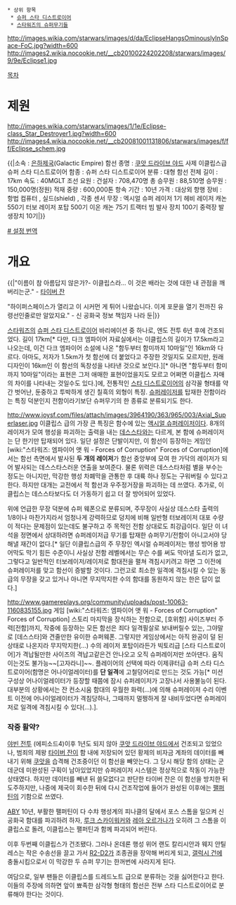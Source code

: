  * 상위 항목
  * [[슈퍼 스타 디스트로이어]]
  * [[스타워즈의 슈퍼무기들]]
http://images.wikia.com/starwars/images/d/da/EclipseHangsOminouslyInSpace-FoC.jpg?width=600
http://images2.wikia.nocookie.net/__cb20100224202208/starwars/images/9/9e/Eclipse1.jpg

[[목차]]
= 제원 =
http://images.wikia.com/starwars/images/1/1e/Eclipse-class_Star_Destroyer1.jpg?width=600
http://images4.wikia.nocookie.net/__cb20081001131806/starwars/images/f/ff/Eclipse_schem.jpg

{{|소속 : [[은하제국]](Galactic Empire)
함선 종명 : [[쿠앗 드라이브 야드]] 사제 이클립스급 슈퍼 스타 디스트로이어
함종 : 슈퍼 스타 디스트로이어
분류 : 대형 함선
전체 길이 : 17km
속도 : 40MGLT
조선 요원 : 건설자 : 708,470명 총 승무원 : 88,510명
승무원 : 150,000명(정원)
적재 중량 : 600,000톤
항속 기간 : 10년
가격 : 대상외
항행 장비 : 항법 컴퓨터 , 실드(shield) , 각종 센서
무장 : 엑시얼 슈퍼 레이저 1기
헤비 레이저 캐논 550기
터보 레이저 포탑 500기
이온 캐논 75기
트랙터 빔 발사 장치 100기
중력장 발생장치 10기|}}

[http://www.joysf.com/3964571 # 설정 번역]
= 개요 =

{{|"이름이 참 아름답지 않은가?- 이클립스라... 이 것은 배라는 것에 대한 내 관점을 깨버리는군." - [[타이버 잔]]

"하이퍼스페이스가 열리고 이 시커먼 게 튀어 나왔습니다. 이게 포문을 열기 전까진 유령선인줄로만 알았지요." - 신 공화국 정보 책임자 나라 둔|}}

[[스타워즈]]의 [[슈퍼 스타 디스트로이어]] 바리에이션 중 하나로, 엔도 전투 6년 후에 건조되었다. 길이 17km[* 다만, 다크 엠파이어 자료실에서는 이클립스의 길이가 17.5km라고 나오는데, 이건 다크 엠파이어 소설에 나온 "함두부터 함미까지 10마일"인 16km와 다르다. 아마도, 저자가 1.5km가 첫 함선에 더 붙었다고 주장한 것일지도 모르지만, 원래 디자인이 16km인 이 함선의 독창성을 나타낸 것으로 보인다.][* 아니면 "함두부터 함미까지 10마일"이라는 표현은 그저 애매한 표현이었을지도 모르고 어쩌면 이클립스 자매의 차이를 나타내는 것일수도 있다.]에, 전통적인 [[스타 디스트로이어]]의 삼각꼴 형태를 약간 벗어난, 둔중하고 투박하게 생긴 칠흑의 외형이 특징. [[슈퍼레이저]]를 탑재한 전함이라는 특징 덕분인지 전함이라기보단 슈퍼무기의 한 종류로 분류되기도 한다.

http://www.joysf.com/files/attach/images/3964190/363/965/003/Axial_Superlaser.jpg
이클립스 급의 가장 큰 특징은 함수에 있는 [[액시얼 슈퍼레이저]]이다. 8개의 레이저가 모여 행성을 파괴하는 출력을 내는 [[데스스타]]와는 다르게, 본 함에 슈퍼레이저는 단 한기만 탑재되어 있다. 일단 설정은 단발이지만, 이 함선이 등장하는 게임인 [wiki:"스타워즈: 엠파이어 앳 워 - Forces of Corruption" Forces of Corruption]에서는 함선 측면에서 발사된 '''두 개의 레이저'''가 함선 중앙부에 모여 한 가닥의 레이저가 되어 발사되는 데스스타스러운 연출을 보여준다. 물론 위력은 데스스타처럼 별을 부수는 정도는 아니지만, 막강한 행성 차폐막을 관통한 후 대륙 하나 정도는 구워버릴 수 있다고 한다. 하지만 대개는 교전에서 적 함선과 우주정거장을 파괴하는 데 쓰였다.
추가로, 이클립스는 데스스타보다도 더 가동하기 쉽고 더 잘 방어되어 있었다.

위에 언급한 무장 덕분에 슈퍼 웨폰으로 분류되며, 주무장이 사실상 데스스타 출력의 1/8이나 마찬가지라서 엄청나게 강력하므로 덩치에 비해 일반형 터보레이저 대포 수량이 적다는 문제점이 있는데도 불구하고 주 목적인 전함 상대로도 최강급이다. 일단 이 녀석을 정면에서 상대하려면 슈퍼레이저급 무기를 탑재한 슈퍼무기/전함이 아니고서야 당해낼 재간이 없다.[* 일단 이클립스급의 주 무장인 엑시얼 슈퍼레이저는 행성 방어용 방어막도 막기 힘든 수준이니 사실상 전함 레벨에서는 무슨 수를 써도 막아낼 도리가 없고, 그렇다고 일반적인 터보레이저/레이저로 함대전을 펼쳐 격침시키려고 하면 그 이전에 슈퍼레이저를 맞고 함선이 증발할 것이다. 그런고로 최소한 일격에 격침시킬 수 있는 동급의 무장을 갖고 있거나 아니면 무지막지한 수의 함대를 동원하지 않는 한은 답이 없다.]

http://www.gamereplays.org/community/uploads/post-10063-1160835155.jpg
게임 [wiki:"스타워즈: 엠파이어 앳 워 - Forces of Corruption" Forces of Corruption] 스토리 마지막을 장식하는 전함으로, [호위함] 사이즈부터 주력[전함]까지, 작중에 등장하는 모든 함선은 죄다 일격필살로 보내버릴수 있는, 그야말로 [데스스타]와 견줄만한 유이한 슈퍼웨폰. 그렇지만 게임상에서는 아직 완공이 덜 된 상태로 나온지라 무지막지한(…) 수의 레이저 포탑이라든가 빅토리급 [스타 디스트로이어]가 격납될만한 사이즈의 격납고같은건 안나오고 오직 슈퍼레이저만 쏘아댄다. 움직이는것도 불가능~~[고자라니]~~. 플레이어의 선택에 따라 이제큐터급 슈퍼 스타 디스트로이어(함명은 어나이얼레이터)를 '''단 일격'''에 고철덩어리로 만드는 것도 가능[* 미션 구성상 어나이얼레이터가 등장할 때쯤에 잠시 슈퍼레이저가 고장나서 사용불능이 된다. 대부분의 상황에서는 잔 컨소시움 함대의 우월한 화력(…)에 의해 슈퍼레이저 수리 이벤트 이전에 어나이얼레이터가 격침당하나, 그때까지 멀쩡하게 잘 내비두었다면 슈퍼레이저로 일격에 격침시킬 수 있다(…).].


=== 작중 활약? ===
[[야빈 전투]] (에피소드4)이후 1년도 되지 않아 [[쿠앗 드라이브 야드]]에서 건조되고 있었으나, 범죄의 제왕 [[타이버 잔]]이 함 내에 저장되어 있던 황제의 비자금 계좌의 데이터를 빼내기 위해 [[쿠앗]]을 습격해 건조중이던 이 함선을 빼앗는다. 그 당시 해당 함의 상태는 군데군데 미완성된 구획이 남아있었지만 슈퍼레이저 시스템은 정상적으로 작동이 가능한 상태였다. 하지만 데이터를 빼낸 뒤 쓸모없다고 판단한 타이버 잔은 이 함선을 방치한 뒤 도주하지만, 나중에 제국이 회수한 뒤에 다시 건조작업에 들어가 완성된 이후에는 [[팰퍼틴]]의 기함으로 쓰였다.

[[ABY]] 10년, 부활한 팰퍼틴이 다 수챠 행성계의 피나클의 달에서 포스 스톰을 일으켜 신공화국 함대를 파괴하려 하자, [[루크 스카이워커]]와 [[레아 오르가나]]가 오히려 그 스톰을 이클립스로 돌려, 이클립스는 팰퍼틴과 함께 파괴되어 버린다.

이후 두번째 이클립스가 건조됐다. 그러나 온데론 행성 위어 랜도 칼리시안과 웨지 안틸레스는 작은 수송선을 끌고 가서 [[R2-D2]]가 조종권을 장악해 버리게 되고, [[갤럭시 건]]에 충돌시킴으로서 이 막강한 두 슈퍼 무기는 한꺼번에 사라지게 된다.

여담으로, 일부 팬들은 이클립스를 드레드노트 급으로 분류하는 것을 싫어한다고 한다. 이들의 주장에 의하면 앞이 뾰족한 삼각형 형태의 함선은 전부 스타 디스트로이어로 분류해야 한다는 것이다. 
